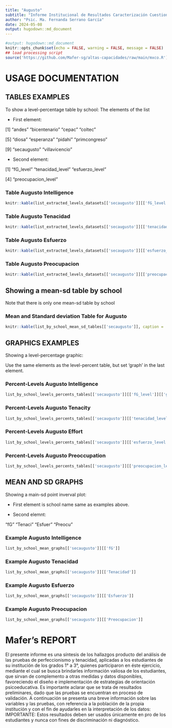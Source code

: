 ```yaml
---
title: "Augusto"
subtitle: "Informe Institucional de Resultados Caracterización Cuestionarios Perfeccionismo y Tenacidad "
author: "Psic. Ma. Fernanda Serrano García"
date: 2024-05-08
output: hugodown::md_document
---
```

```r
#output: hugodown::md_document
knitr::opts_chunk$set(echo = FALSE, warning = FALSE, message = FALSE)
## load processing script
source('https://github.com/Mafer-sg/altas-capacidades/raw/main/mxco.R')
```

# USAGE DOCUMENTATION
## TABLES EXAMPLES
To show a level-percentage table by school:
The elements of the list

- First element:

 [1] "andes"         "bicentenario"  "cepac"         "coltec"

 [5] "diosa"         "esperanza"     "pidahi"        "primcongreso"

 [9] "secaugusto"    "villavicencio"

- Second element:

[1] "fG_level"           "tenacidad_level"         "esfuerzo_level"

[4] "preocupacion_level"

### Table Augusto Intelligence

```r
knitr::kable(list_extracted_levels_datasets[['secaugusto']][['fG_level']], caption = 'Nivel de Inteligencia', digits = 1)
```
### Table Augusto Tenacidad

```r
knitr::kable(list_extracted_levels_datasets[['secaugusto']][['tenacidad_level']], caption = 'Nivel de Tenacidad', digits = 1)
```
### Table Augusto Esfuerzo

```r
knitr::kable(list_extracted_levels_datasets[['secaugusto']][['esfuerzo_level']], caption = 'Nivel de Esfuerzo', digits = 1)
```
### Table Augusto Preocupacion

```r
knitr::kable(list_extracted_levels_datasets[['secaugusto']][['preocupacion_level']], caption = 'Nivel de Preocupacion', digits = 1)
```

## Showing a mean-sd table by school
Note that there is only one mean-sd table by school

### Mean and Standard deviation Table for Augusto

```r
knitr::kable(list_by_school_mean_sd_tables[['secaugusto']], caption = 'secaugusto', digits = 1)
```

## GRAPHICS EXAMPLES
Showing a level-percentage graphic:

Use the same elements as the level-percent table, but set 'graph' in the last element.

### Percent-Levels Augusto Intelligence

```r
list_by_school_levels_percents_tables[['secaugusto']][['fG_level']][['graph']]
```

### Percent-Levels Augusto Tenacity

```r
list_by_school_levels_percents_tables[['secaugusto']][['tenacidad_level']][['graph']]
```

### Percent-Levels Augusto Effort

```r
list_by_school_levels_percents_tables[['secaugusto']][['esfuerzo_level']][['graph']]
```

### Percent-Levels Augusto Preoccupation

```r
list_by_school_levels_percents_tables[['secaugusto']][['preocupacion_level']][['graph']]
```

## MEAN AND SD GRAPHS
Showing a main-sd point inverval plot:

- First element is school name same as examples above.

- Second elemnt:

 "fG"     "Tenaci" "Esfuer" "Preocu"


### Example Augusto Intelligence

```r
list_by_school_mean_graphs[['secaugusto']][['fG']]
```

### Example Augusto Tenacidad

```r
list_by_school_mean_graphs[['secaugusto']][['Tenacidad']]
```

### Example Augusto Esfuerzo

```r
list_by_school_mean_graphs[['secaugusto']][['Esfuerzo']]
```

### Example Augusto Preocupacion

```r
list_by_school_mean_graphs[['secaugusto']][['Preocupacion']]
```

# Mafer's REPORT
El presente informe es una síntesis de los hallazgos producto del análisis de las pruebas de perfeccionismo y tenacidad, aplicadas a los estudiantes de su institución de los grados 1° a 3°, quienes participaron en éste ejercicio, mediante el cual se busca brindarles información valiosa de los estudiantes, que sirvan de complemento a otras medidas y datos disponibles, favoreciendo el diseño e implementación de estrategias de orientación psicoeducativa. Es importante aclarar que se trata de resultados preliminares, dado que las pruebas se encuentran en proceso de validación. 
A continuación se presenta una breve información sobre las variables y las pruebas, con referencia a la población de la propia institución y con el fin de ayudarles en la interpretación de los datos:
IMPORTANTE: Estos resultados deben ser usados únicamente en pro de los estudiantes y nunca con fines de discriminación ni diagnóstico. 

